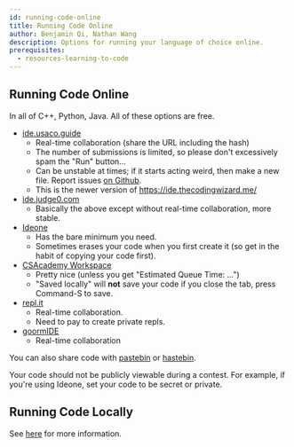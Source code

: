 ---
id: running-code-online
title: Running Code Online
author: Benjamin Qi, Nathan Wang
description: Options for running your language of choice online.
prerequisites:
  - resources-learning-to-code
---

## Running Code Online

In all of C++, Python, Java. All of these options are free.

<!-- - [OnlineGDB](https://www.onlinegdb.com/)
  - online compiler with embedded GDB debugger
  - supports files and file I/O
  - can be buggy sometimes -->

- [ide.usaco.guide](https://ide.usaco.guide/)
  - Real-time collaboration (share the URL including the hash)
  - The number of submissions is limited, so please don't excessively spam the
    "Run" button...
  - Can be unstable at times; if it starts acting weird, then make a new file. Report issues [on Github](https://github.com/cpinitiative/ide).
  - This is the newer version of https://ide.thecodingwizard.me/
- [ide.judge0.com](https://ide.judge0.com/)
  - Basically the above except without real-time collaboration, more stable.
- [Ideone](http://ideone.com/)
  - Has the bare minimum you need.
  - Sometimes erases your code when you first create it (so get in the habit of
    copying your code first).
- [CSAcademy Workspace](https://csacademy.com/workspace/)
  - Pretty nice (unless you get "Estimated Queue Time: ...")
  - "Saved locally" will **not** save your code if you close the tab, press
    Command-S to save.
- [repl.it](https://repl.it/)
  - Real-time collaboration.
  - Need to pay to create private repls.
- [goormIDE](https://ide.goorm.io/)
  - Real-time collaboration

You can also share code with [pastebin](https://pastebin.com/) or
[hastebin](https://hastebin.com/).

<Warning>

Your code should not be publicly viewable during a contest. For example, if
you're using Ideone, set your code to be secret or private.

<!-- If you use Ideone during an online contest (such as a Codeforces round), you **must** ensure that your code is set to be private. **You will be punished for cheating if another person finds and copies your code during the contest, even if you never intentionally provide the code to anyone.** -->

<!-- Even if you are not doing an online contest, you might want to set your code to be private for other reasons. -->

</Warning>

## Running Code Locally

See [here](/general/running-code-locally) for more information.
